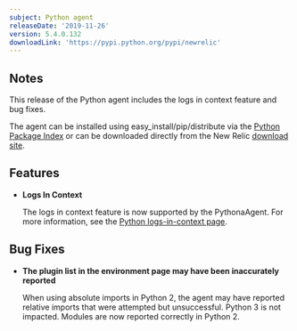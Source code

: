 ```yaml
---
subject: Python agent
releaseDate: '2019-11-26'
version: 5.4.0.132
downloadLink: 'https://pypi.python.org/pypi/newrelic'
---
```


## Notes

This release of the Python agent includes the logs in context feature and bug fixes.

The agent can be installed using easy_install/pip/distribute via the [Python Package Index](https://pypi.python.org/pypi/newrelic) or can be downloaded directly from the New Relic [download site](http://download.newrelic.com/python_agent/release).

## Features

* **Logs In Context**

  The logs in context feature is now supported by the PythonaAgent. For more information, see the [Python logs-in-context page](https://docs.newrelic.com/docs/logs/new-relic-logs/enable-logs-context/enable-logs-context-python).

## Bug Fixes

* **The plugin list in the environment page may have been inaccurately reported**

  When using absolute imports in Python 2, the agent may have reported relative imports that were attempted but unsuccessful. Python 3 is not impacted. Modules are now reported correctly in Python 2.
